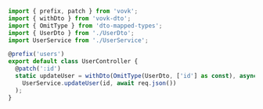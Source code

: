 ```ts
import { prefix, patch } from 'vovk';
import { withDto } from 'vovk-dto';
import { OmitType } from 'dto-mapped-types';
import { UserDto } from './UserDto';
import UserService from './UserService';

@prefix('users')
export default class UserController {
  @patch(':id')
  static updateUser = withDto(OmitType(UserDto, ['id'] as const), async (req, { id }: { id: string }) =>
    UserService.updateUser(id, await req.json())
  );
}
```
